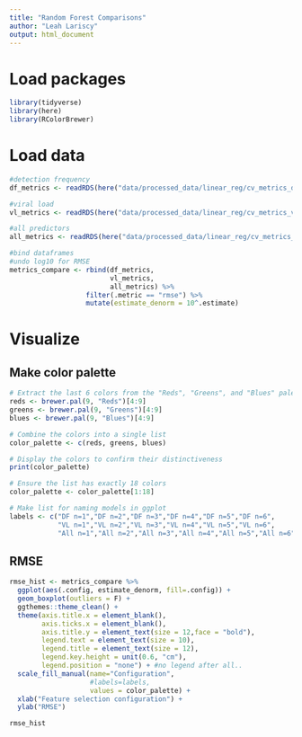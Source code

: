 ```yaml
---
title: "Random Forest Comparisons"
author: "Leah Lariscy"
output: html_document
---
```


# Load packages

```r
library(tidyverse)
library(here)
library(RColorBrewer)
```

# Load data

```r
#detection frequency
df_metrics <- readRDS(here("data/processed_data/linear_reg/cv_metrics_df.rds"))

#viral load
vl_metrics <- readRDS(here("data/processed_data/linear_reg/cv_metrics_vl.rds"))

#all predictors
all_metrics <- readRDS(here("data/processed_data/linear_reg/cv_metrics_all.rds"))

#bind dataframes
#undo log10 for RMSE
metrics_compare <- rbind(df_metrics,
                         vl_metrics,
                         all_metrics) %>% 
                   filter(.metric == "rmse") %>% 
                   mutate(estimate_denorm = 10^.estimate)
```

# Visualize

## Make color palette

```r
# Extract the last 6 colors from the "Reds", "Greens", and "Blues" palettes
reds <- brewer.pal(9, "Reds")[4:9]
greens <- brewer.pal(9, "Greens")[4:9]
blues <- brewer.pal(9, "Blues")[4:9]

# Combine the colors into a single list
color_palette <- c(reds, greens, blues)

# Display the colors to confirm their distinctiveness
print(color_palette)

# Ensure the list has exactly 18 colors
color_palette <- color_palette[1:18]

# Make list for naming models in ggplot
labels <- c("DF n=1","DF n=2","DF n=3","DF n=4","DF n=5","DF n=6",
            "VL n=1","VL n=2","VL n=3","VL n=4","VL n=5","VL n=6",
            "All n=1","All n=2","All n=3","All n=4","All n=5","All n=6")
```

## RMSE

```r
rmse_hist <- metrics_compare %>% 
  ggplot(aes(.config, estimate_denorm, fill=.config)) +
  geom_boxplot(outliers = F) +
  ggthemes::theme_clean() +
  theme(axis.title.x = element_blank(),
        axis.ticks.x = element_blank(),
        axis.title.y = element_text(size = 12,face = "bold"),
        legend.text = element_text(size = 10),
        legend.title = element_text(size = 12),
        legend.key.height = unit(0.6, "cm"),
        legend.position = "none") + #no legend after all..
  scale_fill_manual(name="Configuration",
                    #labels=labels,
                    values = color_palette) +
  xlab("Feature selection configuration") +
  ylab("RMSE") 

rmse_hist
```
